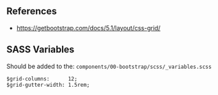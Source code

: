 ## References
* https://getbootstrap.com/docs/5.1/layout/css-grid/

## SASS Variables

Should be added to the:
`components/00-bootstrap/scss/_variables.scss`

```
$grid-columns:      12;
$grid-gutter-width: 1.5rem;
```
